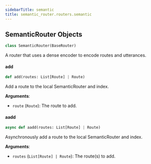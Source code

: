 ```yaml
---
sidebarTitle: semantic
title: semantic_router.routers.semantic
---
```


## SemanticRouter Objects

```python
class SemanticRouter(BaseRouter)
```

A router that uses a dense encoder to encode routes and utterances.

#### add

```python
def add(routes: List[Route] | Route)
```

Add a route to the local SemanticRouter and index.

**Arguments**:

- `route` (`Route`): The route to add.

#### aadd

```python
async def aadd(routes: List[Route] | Route)
```

Asynchronously add a route to the local SemanticRouter and index.

**Arguments**:

- `routes` (`List[Route] | Route`): The route(s) to add.

